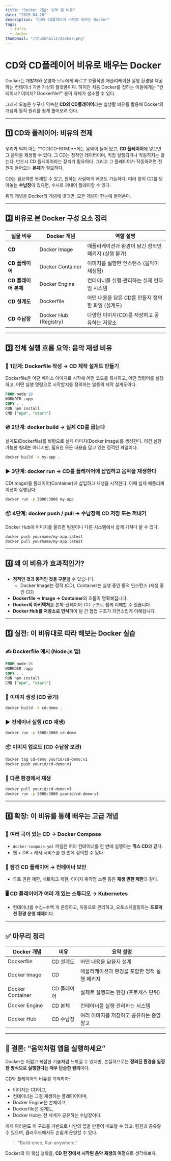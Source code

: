```yaml
---
title: "Docker 기본: 요약 및 비유"
date: "2025-04-28"
description: "CD와 CD플레이어 비유로 배우는 Docker"
tags:
  - infra
  - docker
thumbnail: "/thumbnails/docker.png"
---
```


# CD와 CD플레이어 비유로 배우는 Docker

Docker는 개발자와 운영자 모두에게 빠르고 효율적인 애플리케이션 실행 환경을 제공하는 컨테이너 기반 가상화 플랫폼이다. 하지만 처음 Docker를 접하는 이들에게는 "컨테이너? 이미지? Dockerfile?" 용어 자체가 생소할 수 있다.

그래서 오늘은 누구나 익숙한 **CD와 CD플레이어**라는 실생활 비유를 활용해 Docker의 개념과 동작 원리를 쉽게 풀어보려 한다.

---

## 1️⃣ CD와 플레이어: 비유의 전제

우리가 익히 아는 **CD(CD-ROM)**에는 음악이 들어 있고, **CD 플레이어**에 넣으면 그 음악을 재생할 수 있다. 그 CD는 정적인 데이터이며, 직접 실행되거나 작동하지는 않는다. 반드시 CD 플레이어라는 장치가 필요하다. 그리고 그 플레이어가 작동하려면 전원이 들어오는 **본체**가 필요하다.

CD는 필요하면 복제할 수 있고, 원하는 사람에게 배포도 가능하다. 여러 장의 CD를 모아놓는 **수납장**이 있다면, 수시로 꺼내어 플레이할 수 있다.

위의 개념을 Docker의 개념에 빗대면, 모든 개념이 한눈에 들어온다.

---

## 2️⃣ 비유로 본 Docker 구성 요소 정리

| 실물 비유 | Docker 개념 | 역할 설명 |
| --- | --- | --- |
| **CD** | Docker Image | 애플리케이션과 환경이 담긴 정적인 패키지 (실행 불가) |
| **CD 플레이어** | Docker Container | 이미지를 실행한 인스턴스 (음악이 재생됨) |
| **CD 플레이어 본체** | Docker Engine | 컨테이너를 실행·관리하는 실제 런타임 시스템 |
| **CD 설계도** | Dockerfile | 어떤 내용을 담은 CD를 만들지 정의한 파일 (설계도) |
| **CD 수납장** | Docker Hub (Registry) | 다양한 이미지(CD)를 저장하고 공유하는 저장소 |

---

## 3️⃣ 전체 실행 흐름 요약: 음악 재생 비유

### 📄 1단계: Dockerfile 작성 → CD 제작 설계도 만들기

Dockerfile은 어떤 베이스 이미지로 시작해 어떤 코드를 복사하고, 어떤 명령어를 실행하고, 어떤 실행 명령으로 시작할지를 정의하는 일종의 제작 설계도이다.

```sql
FROM node:18
WORKDIR /app
COPY . .
RUN npm install
CMD ["npm", "start"]
```

### 💿 2단계: docker build → 실제 CD를 굽는다

설계도(Dockerfile)를 바탕으로 실제 이미지(Docker Image)를 생성한다. 이건 실행 가능한 형태는 아니지만, 필요한 모든 내용을 담고 있는 정적인 파일이다.

```bash
docker build -t my-app .
```

### ▶️ 3단계: docker run → CD를 플레이어에 삽입하고 음악을 재생한다

CD(Image)를 플레이어(Container)에 삽입하고 재생을 시작한다. 이때 실제 애플리케이션이 실행된다.

```bash
docker run -p 3000:3000 my-app
```

### 📦 4단계: docker push / pull → 수납장에 CD 저장 또는 꺼내기

Docker Hub에 이미지를 올리면 팀원이나 다른 시스템에서 쉽게 가져다 쓸 수 있다.

```bash
docker push yourname/my-app:latest
docker pull yourname/my-app:latest
```

---

## 4️⃣ 왜 이 비유가 효과적인가?

- **정적인 것과 동적인 것을 구분**할 수 있습니다.
    - Docker Image는 정적 (CD), Container는 실행 중인 동적 인스턴스 (재생 중인 CD)
- **Dockerfile → Image → Container**의 흐름이 명확해집니다.
- **Docker의 아키텍처**를 본체-플레이어-CD 구조로 쉽게 이해할 수 있습니다.
- **Docker Hub를 저장소로 인식**하여 팀 간 협업 구조가 자연스럽게 이해됩니다.

---

## 5️⃣ 실전: 이 비유대로 따라 해보는 Docker 실습

### ✍️ Dockerfile 예시 (Node.js 앱)

```sql
FROM node:18
WORKDIR /app
COPY . .
RUN npm install
CMD ["npm", "start"]
```

### 🔨 이미지 생성 (CD 굽기)

```bash
docker build -t cd-demo .
```

### ▶️ 컨테이너 실행 (CD 재생)

```bash
docker run -p 3000:3000 cd-demo
```

### 📦 이미지 업로드 (CD 수납장 보관)

```bash
docker tag cd-demo yourid/cd-demo:v1
docker push yourid/cd-demo:v1
```

### 🔁 다른 환경에서 재생

```bash
docker pull yourid/cd-demo:v1
docker run -p 3000:3000 yourid/cd-demo:v1
```

---

## 6️⃣ 확장: 이 비유를 통해 배우는 고급 개념

### 🔁 여러 곡이 있는 CD → Docker Compose

- `docker-compose.yml` 파일은 여러 컨테이너를 한 번에 실행하는 **믹스 CD**와 같다.
- 웹 + DB + 캐시 서비스를 한 번에 정의할 수 있다.

### 🔐 잠긴 CD 플레이어 → 컨테이너 보안

- 루트 권한 제한, 네트워크 제한, 이미지 취약점 스캔 등은 **재생 권한 제한**과 같다.

### 🖥️ CD 플레이어가 여러 개 있는 스튜디오 → Kubernetes

- 컨테이너를 수십~수백 개 운영하고, 자동으로 관리하고, 오토스케일링하는 **프로덕션 환경 운영 체제**이다.

---

## ✅ 마무리 정리

| Docker 개념 | 비유 | 요약 설명 |
| --- | --- | --- |
| Dockerfile | CD 설계도 | 어떤 내용을 담을지 설계 |
| Docker Image | CD | 애플리케이션과 환경을 포함한 정적 실행 패키지 |
| Docker Container | CD 플레이어 | 실제로 실행되는 환경 (프로세스 단위) |
| Docker Engine | CD 본체 | 컨테이너를 실행·관리하는 시스템 |
| Docker Hub | CD 수납장 | 여러 이미지를 저장하고 공유하는 중앙 창고 |

---

## 🎁 결론: “음악처럼 앱을 실행하세요”

Docker는 어렵고 복잡한 기술처럼 느껴질 수 있지만, 본질적으로는 **정의된 환경을 일정한 방식으로 실행한다는 매우 단순한 원리**이다.

CD와 플레이어의 비유를 기억하자:

- 이미지는 CD이고,
- 컨테이너는 그걸 재생하는 플레이어이며,
- Docker Engine은 본체이고,
- Dockerfile은 설계도,
- Docker Hub는 전 세계가 공유하는 수납장이다.

이제 여러분도 이 구조를 기반으로 나만의 앱을 만들어 배포할 수 있고, 팀원과 공유할 수 있으며, 클라우드에서도 손쉽게 운영할 수 있다.

> “Build once, Run anywhere.”
> 

Docker의 이 핵심 철학을, **CD 한 장에서 시작된 음악 재생의 여정**으로 생각해보자.